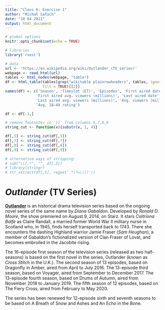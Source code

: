 ```yaml
---
title: "Class 6: Exercise 1"
author: "Michał Sałach"
date: "10 04 2021"
output: html_document
---
```


```r

# global options
knitr::opts_chunk$set(echo = TRUE)

# libraries
library('rvest')

# data
url <- 'https://en.wikipedia.org/wiki/Outlander_(TV_series)'
webpage <- read_html(url)
tables <- html_nodes(webpage, "table")
df <- html_table(tables[grep("wikitable plainrowheaders", tables, ignore.case = TRUE)],
                 fill = TRUE)[[2]]
names(df) <- c('Season', 'Timeslot (ET)', 'Episodes', 'First aired date', 
              'First aired avg. viewers (millions)', 'Last aired date',
              'Last aired avg. viewers (millions)', 'Avg. viewers (millions)',
              'Avg. 18–49 rating')

df <- df[-1,]

# remove footnotes in '[]' from columns 5,7,8,9
string_cut <- function(x){substr(x, 1, 4)}

df[,5] <- string_cut(df[,5])
df[,7] <- string_cut(df[,7])
df[,8] <- string_cut(df[,8])
df[,9] <- string_cut(df[,9])

# alternative ways of stripping:
# sub("\\[.*", "", df[,5])  
# library(stringr)
# str_extract(df[,5], regex('.*(?=\\[)')) 

```

# *Outlander* (TV Series)

[**Outlander**](https://en.wikipedia.org/wiki/Outlander_(TV_series)) is an historical drama television series based on the ongoing novel series of the same name by *Diana Gabaldon*. Developed by *Ronald D. Moore*, the show premiered on August 9, 2014, on Starz. It stars *Caitriona Balfe* as Claire Randall, a married former World War II military nurse in Scotland who, in 1945, finds herself transported back to 1743. There she encounters the dashing Highland warrior Jamie Fraser (*Sam Heughan*), a member of Gabaldon's fictionalized version of Clan Fraser of Lovat, and becomes embroiled in the Jacobite rising.

The 16-episode first season of the television series (released as two half-seasons) is based on the first novel in the series, Outlander (known as *Cross Stitch* in the U.K.). The second season of 13 episodes, based on Dragonfly in Amber, aired from April to July 2016. The 13-episode third season, based on Voyager, aired from September to December 2017. The 13-episode fourth season, based on Drums of Autumn, aired from November 2018 to January 2019. The fifth season of 12 episodes, based on The Fiery Cross, aired from February to May 2020.

The series has been renewed for 12-episode sixth and seventh seasons to be based on A Breath of Snow and Ashes and An Echo in the Bone. 

